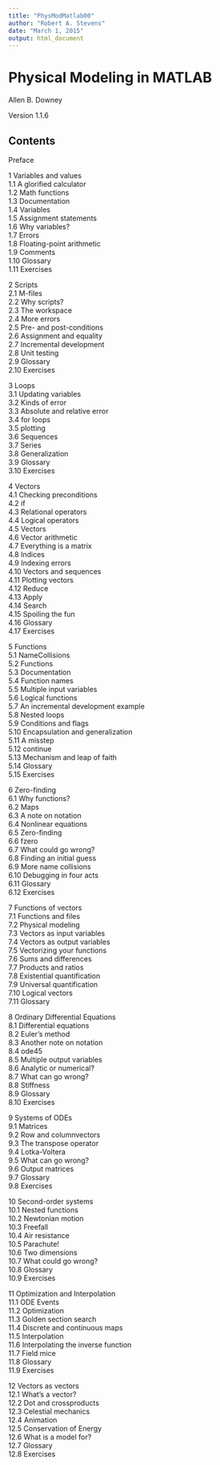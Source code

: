 ```yaml
---
title: "PhysModMatlab00"
author: "Robert A. Stevens"
date: "March 1, 2015"
output: html_document
---
```


# Physical Modeling in MATLAB

Allen B. Downey 

Version 1.1.6

## Contents

Preface

1 Variables and values  
1.1 A glorified calculator  
1.2 Math functions  
1.3 Documentation  
1.4 Variables  
1.5 Assignment statements  
1.6 Why variables?  
1.7 Errors  
1.8 Floating-point arithmetic  
1.9 Comments  
1.10 Glossary  
1.11 Exercises  

2 Scripts  
2.1 M-files  
2.2 Why scripts?  
2.3 The workspace  
2.4 More errors  
2.5 Pre- and post-conditions  
2.6 Assignment and equality  
2.7 Incremental development  
2.8 Unit testing  
2.9 Glossary  
2.10 Exercises

3 Loops  
3.1 Updating variables  
3.2 Kinds of error  
3.3 Absolute and relative error  
3.4 for loops  
3.5 plotting  
3.6 Sequences  
3.7 Series  
3.8 Generalization  
3.9 Glossary  
3.10 Exercises  

4 Vectors  
4.1 Checking preconditions  
4.2 if  
4.3 Relational operators  
4.4 Logical operators  
4.5 Vectors  
4.6 Vector arithmetic  
4.7 Everything is a matrix  
4.8 Indices  
4.9 Indexing errors  
4.10 Vectors and sequences  
4.11 Plotting vectors  
4.12 Reduce  
4.13 Apply  
4.14 Search  
4.15 Spoiling the fun  
4.16 Glossary  
4.17 Exercises  

5 Functions  
5.1 NameCollisions  
5.2 Functions  
5.3 Documentation  
5.4 Function names  
5.5 Multiple input variables  
5.6 Logical functions  
5.7 An incremental development example  
5.8 Nested loops  
5.9 Conditions and flags  
5.10 Encapsulation and generalization  
5.11 A misstep  
5.12 continue  
5.13 Mechanism and leap of faith  
5.14 Glossary  
5.15 Exercises  

6 Zero-finding  
6.1 Why functions?  
6.2 Maps  
6.3 A note on notation  
6.4 Nonlinear equations  
6.5 Zero-finding  
6.6 fzero  
6.7 What could go wrong?  
6.8 Finding an initial guess  
6.9 More name collisions  
6.10 Debugging in four acts  
6.11 Glossary  
6.12 Exercises

7 Functions of vectors  
7.1 Functions and files  
7.2 Physical modeling  
7.3 Vectors as input variables  
7.4 Vectors as output variables  
7.5 Vectorizing your functions  
7.6 Sums and differences  
7.7 Products and ratios  
7.8 Existential quantification  
7.9 Universal quantification  
7.10 Logical vectors  
7.11 Glossary

8 Ordinary Differential Equations  
8.1 Differential equations  
8.2 Euler’s method  
8.3 Another note on notation  
8.4 ode45  
8.5 Multiple output variables  
8.6 Analytic or numerical?  
8.7 What can go wrong?  
8.8 Stiffness  
8.9 Glossary  
8.10 Exercises

9 Systems of ODEs  
9.1 Matrices  
9.2 Row and columnvectors  
9.3 The transpose operator  
9.4 Lotka-Voltera  
9.5 What can go wrong?  
9.6 Output matrices  
9.7 Glossary  
9.8 Exercises

10 Second-order systems  
10.1 Nested functions  
10.2 Newtonian motion  
10.3 Freefall  
10.4 Air resistance  
10.5 Parachute!  
10.6 Two dimensions  
10.7 What could go wrong?  
10.8 Glossary  
10.9 Exercises

11 Optimization and Interpolation  
11.1 ODE Events  
11.2 Optimization  
11.3 Golden section search  
11.4 Discrete and continuous maps  
11.5 Interpolation  
11.6 Interpolating the inverse function  
11.7 Field mice  
11.8 Glossary  
11.9 Exercises

12 Vectors as vectors  
12.1 What’s a vector?  
12.2 Dot and crossproducts  
12.3 Celestial mechanics  
12.4 Animation  
12.5 Conservation of Energy  
12.6 What is a model for?  
12.7 Glossary  
12.8 Exercises
